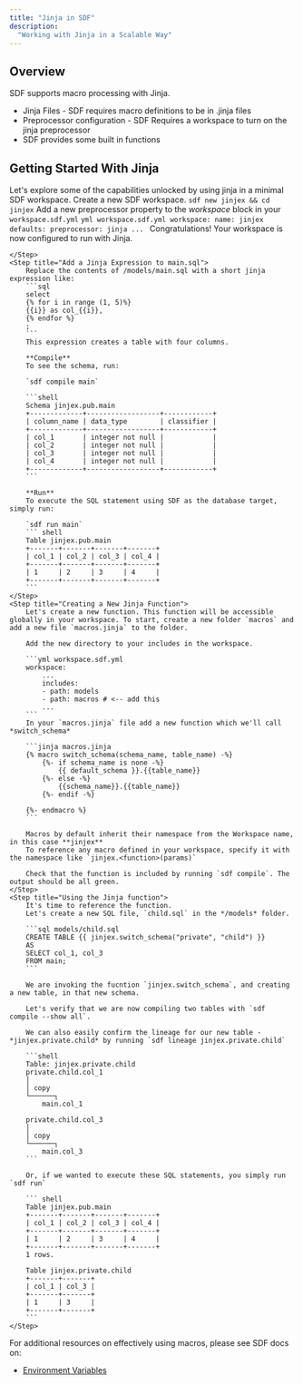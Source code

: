 ```yaml
---
title: "Jinja in SDF"
description:
  "Working with Jinja in a Scalable Way"
---
```


## Overview
SDF supports macro processing with Jinja.

* Jinja Files - SDF requires macro definitions to be in .jinja files
* Preprocessor configuration - SDF Requires a workspace to turn on the jinja preprocessor
* SDF provides some built in functions

## Getting Started With Jinja
Let's explore some of the capabilities unlocked by using jinja in a minimal SDF workspace.
<Steps>
    <Step title="Create a new SDF Workspace">
        Create a new SDF workspace.
        `sdf new jinjex && cd jinjex`
    </Step>
    <Step title="Configure Your Workspace to Use Jinja">
        Add a new preprocessor property to the *workspace* block in your `workspace.sdf.yml`
        ```yml workspace.sdf.yml
            workspace:
              name: jinjex
              defaults:
                preprocessor: jinja
              ...
        ```
        Congratulations! Your workspace is now configured to run with Jinja.

    </Step>
    <Step title="Add a Jinja Expression to main.sql">
        Replace the contents of /models/main.sql with a short jinja expression like:
        ```sql
        select 
        {% for i in range (1, 5)%}
        {{i}} as col_{{i}},
        {% endfor %}
        ;
        ```
        This expression creates a table with four columns. 
        
        **Compile**
        To see the schema, run: 
        
        `sdf compile main`

        ```shell
        Schema jinjex.pub.main
        +-------------+------------------+------------+
        | column_name | data_type        | classifier |
        +-------------+------------------+------------+
        | col_1       | integer not null |            |
        | col_2       | integer not null |            |
        | col_3       | integer not null |            |
        | col_4       | integer not null |            |
        +-------------+------------------+------------+
        ```

        **Run**
        To execute the SQL statement using SDF as the database target, simply run:

        `sdf run main`
        ``` shell
        Table jinjex.pub.main
        +-------+-------+-------+-------+
        | col_1 | col_2 | col_3 | col_4 |
        +-------+-------+-------+-------+
        | 1     | 2     | 3     | 4     |
        +-------+-------+-------+-------+
        ```
    </Step>
    <Step title="Creating a New Jinja Function">
        Let's create a new function. This function will be accessible globally in your workspace. To start, create a new folder `macros` and add a new file `macros.jinja` to the folder.

        Add the new directory to your includes in the workspace.

        ```yml workspace.sdf.yml
        workspace:
            ...
            includes:
            - path: models   
            - path: macros # <-- add this
            ...
        ```
        In your `macros.jinja` file add a new function which we'll call *switch_schema*

        ```jinja macros.jinja
        {% macro switch_schema(schema_name, table_name) -%}
            {%- if schema_name is none -%}
                {{ default_schema }}.{{table_name}}
            {%- else -%}
                {{schema_name}}.{{table_name}}
            {%- endif -%}

        {%- endmacro %}
        ```

        Macros by default inherit their namespace from the Workspace name, in this case **jinjex**
        To reference any macro defined in your workspace, specify it with the namespace like `jinjex.<function>(params)`

        Check that the function is included by running `sdf compile`. The output should be all green.
    </Step>  
    <Step title="Using the Jinja function">
        It's time to reference the function.
        Let's create a new SQL file, `child.sql` in the */models* folder.

        ```sql models/child.sql
        CREATE TABLE {{ jinjex.switch_schema("private", "child") }}
        AS
        SELECT col_1, col_3 
        FROM main;
        ```

        We are invoking the fucntion `jinjex.switch_schema`, and creating a new table, in that new schema.

        Let's verify that we are now compiling two tables with `sdf compile --show all`. 

        We can also easily confirm the lineage for our new table - *jinjex.private.child* by running `sdf lineage jinjex.private.child`

        ```shell
        Table: jinjex.private.child
        private.child.col_1
        │
        │ copy
        └──────┐
            main.col_1

        private.child.col_3
        │
        │ copy
        └──────┐
            main.col_3
        ```

        Or, if we wanted to execute these SQL statements, you simply run `sdf run`

        ``` shell
        Table jinjex.pub.main
        +-------+-------+-------+-------+
        | col_1 | col_2 | col_3 | col_4 |
        +-------+-------+-------+-------+
        | 1     | 2     | 3     | 4     |
        +-------+-------+-------+-------+
        1 rows.

        Table jinjex.private.child
        +-------+-------+
        | col_1 | col_3 |
        +-------+-------+
        | 1     | 3     |
        +-------+-------+
        ```
    </Step>
</Steps>

For additional resources on effectively using macros, please see SDF docs on:
* [Environment Variables](/guide/macro-processing/jinja-variables)
